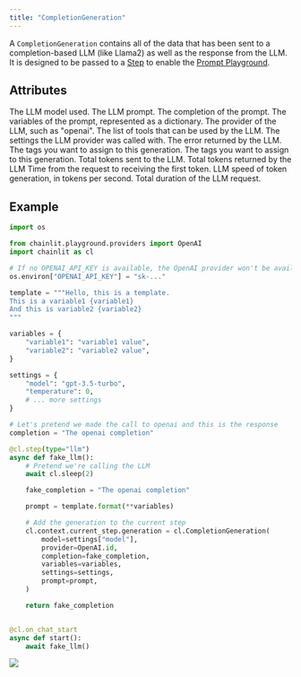 ```yaml
---
title: "CompletionGeneration"
---
```


A `CompletionGeneration` contains all of the data that has been sent to a completion-based LLM (like Llama2) as well as the response from the LLM.
It is designed to be passed to a [Step](/concepts/step) to enable the [Prompt Playground](/advanced-features/prompt-playground).

## Attributes

<ParamField path="model" type="str" optional>
  The LLM model used.
</ParamField>

<ParamField path="prompt" type="str" optional>
  The LLM prompt.
</ParamField>

<ParamField path="completion" type="str" optional>
  The completion of the prompt.
</ParamField>

<ParamField path="variables" type="Dict[str, str]" optional>
  The variables of the prompt, represented as a dictionary.
</ParamField>

<ParamField path="provider" type="str" optional>
  The provider of the LLM, such as "openai".
</ParamField>

<ParamField path="tools" type="List[Dict]" optional>
  The list of tools that can be used by the LLM.
</ParamField>

<ParamField path="settings" type="Dict[str, Any]" optional>
  The settings the LLM provider was called with.
</ParamField>

<ParamField path="error" type="str" optional>
  The error returned by the LLM.
</ParamField>

<ParamField path="tags" type="str" optional>
  The tags you want to assign to this generation.
</ParamField>

<ParamField path="tags" type="str" optional>
  The tags you want to assign to this generation.
</ParamField>

<ParamField path="input_token_count" type="int" optional>
  Total tokens sent to the LLM.
</ParamField>

<ParamField path="output_token_count" type="int" optional>
  Total tokens returned by the LLM
</ParamField>

<ParamField path="tt_first_token" type="float" optional>
  Time from the request to receiving the first token.
</ParamField>

<ParamField path="token_throughput_in_s" type="float" optional>
  LLM speed of token generation, in tokens per second.
</ParamField>

<ParamField path="duration" type="float" optional>
  Total duration of the LLM request.
</ParamField>

## Example

```python
import os

from chainlit.playground.providers import OpenAI
import chainlit as cl

# If no OPENAI_API_KEY is available, the OpenAI provider won't be available in the prompt playground
os.environ["OPENAI_API_KEY"] = "sk-..."

template = """Hello, this is a template.
This is a variable1 {variable1}
And this is variable2 {variable2}
"""

variables = {
    "variable1": "variable1 value",
    "variable2": "variable2 value",
}

settings = {
    "model": "gpt-3.5-turbo",
    "temperature": 0,
    # ... more settings
}

# Let's pretend we made the call to openai and this is the response
completion = "The openai completion"

@cl.step(type="llm")
async def fake_llm():
    # Pretend we're calling the LLM
    await cl.sleep(2)

    fake_completion = "The openai completion"

    prompt = template.format(**variables)

    # Add the generation to the current step
    cl.context.current_step.generation = cl.CompletionGeneration(
        model=settings["model"],
        provider=OpenAI.id,
        completion=fake_completion,
        variables=variables,
        settings=settings,
        prompt=prompt,
    )

    return fake_completion


@cl.on_chat_start
async def start():
    await fake_llm()
```

<Frame caption="A completion generation displayed in the Prompt Playground">
  <img src="/images/non-chat-mode-pp.png" />
</Frame>
